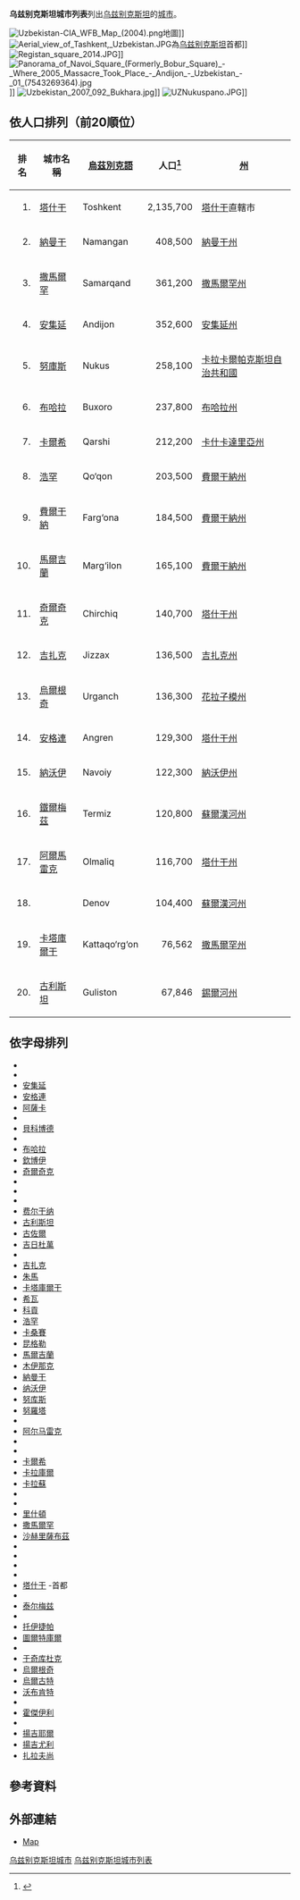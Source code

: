 {{noteTA
|G1=地名
}}
'''乌兹别克斯坦城市列表'''列出[[乌兹别克斯坦|乌兹别克斯坦]]的[[城市|城市]]。

[[File:Uzbekistan-CIA_WFB_Map_(2004).png|thumb]]地圖]]
[[File:Aerial_view_of_Tashkent,_Uzbekistan.JPG|thumb]]為[[乌兹别克斯坦|乌兹别克斯坦]]首都]]
[[File:Registan_square_2014.JPG|thumb]]]]
[[File:Panorama_of_Navoi_Square_(Formerly_Bobur_Square)_-_Where_2005_Massacre_Took_Place_-_Andijon_-_Uzbekistan_-_01_(7543269364).jpg|thumb]]]]
[[File:Uzbekistan_2007_092_Bukhara.jpg|thumb]]]]
[[File:UZNukuspano.JPG|thumb]]]]

==依人口排列（前20順位）==
{| class="wikitable sortable"  
|-
!排名!!城市名稱!![[烏茲別克語|烏茲別克語]]!!人口<ref>{{Cite web |url=http://www.citypopulation.de/Uzbekistan.html |title=www.citypopulation.de/Uzbekistan |accessdate=2020-09-25 |archive-date=2014-09-24 |archive-url=https://web.archive.org/web/20140924001527/http://www.citypopulation.de/Uzbekistan.html |dead-url=no }}</ref>!![[烏茲別克斯坦行政區劃|州]]
|-
|align=right | 1. || [[塔什干|塔什干]] ||Toshkent|| align=right |2,135,700|| [[塔什干|塔什干]]直轄市
|-
|align=right | 2. || [[納曼干|納曼干]] ||Namangan|| align=right |408,500|| [[納曼干州|納曼干州]]
|-
|align=right | 3. || [[撒馬爾罕|撒馬爾罕]] ||Samarqand|| align=right |361,200|| [[撒馬爾罕州|撒馬爾罕州]]
|-
|align=right | 4. || [[安集延|安集延]] ||Andijon|| align=right |352,600|| [[安集延州|安集延州]]
|-
|align=right | 5. || [[努庫斯|努庫斯]] ||Nukus|| align=right |258,100|| [[卡拉卡爾帕克斯坦自治共和國|卡拉卡爾帕克斯坦自治共和國]]
|-
|align=right | 6. || [[布哈拉|布哈拉]] ||Buxoro|| align=right |237,800|| [[布哈拉州|布哈拉州]]
|-
|align=right | 7. || [[卡爾希|卡爾希]] ||Qarshi|| align=right |212,200|| [[卡什卡達里亞州|卡什卡達里亞州]]
|-
|align=right | 8. || [[浩罕_(烏茲別克)|浩罕]] ||Qo‘qon|| align=right |203,500|| [[費爾干納州|費爾干納州]]
|-
|align=right | 9. || [[費爾干納|費爾干納]] ||Farg‘ona|| align=right |184,500|| [[費爾干納州|費爾干納州]]
|-
|align=right | 10. || [[馬爾吉蘭|馬爾吉蘭]] ||Marg‘ilon|| align=right |165,100|| [[費爾干納州|費爾干納州]]
|-
|align=right | 11. || [[奇爾奇克|奇爾奇克]] ||Chirchiq|| align=right |140,700|| [[塔什干州|塔什干州]]
|-
|align=right | 12. || [[吉扎克|吉扎克]] ||Jizzax|| align=right |136,500|| [[吉扎克州|吉扎克州]]
|-
|align=right | 13. || [[烏爾根奇|烏爾根奇]] ||Urganch|| align=right |136,300|| [[花拉子模州|花拉子模州]]
|-
|align=right | 14. || [[安格連|安格連]] ||Angren|| align=right |129,300|| [[塔什干州|塔什干州]]
|-
|align=right | 15. || [[納沃伊|納沃伊]] ||Navoiy|| align=right |122,300|| [[納沃伊州|納沃伊州]]
|-
|align=right | 16. || [[鐵爾梅茲|鐵爾梅茲]] ||Termiz|| align=right |120,800|| [[蘇爾漢河州|蘇爾漢河州]]
|-
|align=right | 17. || [[阿爾馬雷克|阿爾馬雷克]] ||Olmaliq|| align=right |116,700|| [[塔什干州|塔什干州]]
|-
|align=right | 18. || {{link-en|德諾夫|Denov}} ||Denov|| align=right |104,400|| [[蘇爾漢河州|蘇爾漢河州]]
|-
|align=right | 19. || [[卡塔庫爾干|卡塔庫爾干]] ||Kattaqo‘rg‘on|| align=right |76,562|| [[撒馬爾罕州|撒馬爾罕州]]
|-
|align=right | 20. || [[古利斯坦|古利斯坦]] ||Guliston|| align=right |67,846|| [[錫爾河州|錫爾河州]]
|}

==依字母排列==
* {{tsl|en|Afrasiyab (Samarkand)}}
* {{tsl|en|Akkula}}
* [[安集延|安集延]]
* [[安格連|安格連]]
* [[阿薩卡|阿薩卡]]
* {{tsl|en|Baxt}}
* [[貝科博德|貝科博德]]
* {{tsl|en|Beruniy}}
* [[布哈拉|布哈拉]]
* [[欽博伊|欽博伊]]
* [[奇爾奇克|奇爾奇克]]
* {{tsl|en|Chartak}}
* {{tsl|en|Dashtobod}}
* {{tsl|en|Denov}}
* [[费尔干纳|费尔干纳]]
* [[古利斯坦|古利斯坦]]
* [[古佐爾|古佐爾]]
* [[吉日杜萬|吉日杜萬]]
* {{tsl|en|Khakkulabad}}
* [[吉扎克|吉扎克]]
* [[朱馬|朱馬]]
* [[卡塔庫爾干|卡塔庫爾干]]
* [[希瓦_(烏茲別克斯坦)|希瓦]]
* [[科貢|科貢]]
* [[浩罕_(烏茲別克)|浩罕]]
* [[卡桑賽|卡桑賽]]
* [[昆格勒_(烏茲別克)|昆格勒]]
* [[馬爾吉蘭|馬爾吉蘭]]
* [[木伊那克|木伊那克]]
* [[納曼干|納曼干]]
* [[纳沃伊|纳沃伊]]
* [[努库斯|努库斯]]
* [[努羅塔|努羅塔]]
* {{tsl|en|Okhangaron}}
* [[阿尔马雷克|阿尔马雷克]]
* {{tsl|en|Oqtosh}}
* {{tsl|en|Piskent}}
* [[卡爾希|卡爾希]]
* [[卡拉庫爾_(烏茲別克)|卡拉庫爾]]
* [[卡拉蘇_(烏茲別克)|卡拉蘇]]
* {{tsl|en|Quva}}
* {{tsl|en|Quvasoy}}
* [[里什頓|里什頓]]
* [[撒馬爾罕|撒馬爾罕]] 
* [[沙赫里薩布茲|沙赫里薩布茲]]
* {{tsl|en|Shakhrihon}}
* {{tsl|en|Shirabad, Uzbekistan}}
* {{tsl|en|Shirin, Uzbekistan}}
* {{tsl|en|Sirdaryo}}
* [[塔什干|塔什干]] -首都
* {{tsl|en|Taxiatosh}}
* [[泰尔梅兹|泰尔梅兹]]
* {{tsl|en|Tomdibuloq}}
* [[托伊捷帕|托伊捷帕]]
* [[圖爾特庫爾|圖爾特庫爾]]
* {{tsl|en|Uchqo‘rg‘on}}
* [[于奇库杜克|于奇库杜克]]
* [[烏爾根奇|烏爾根奇]]
* [[烏爾古特|烏爾古特]]
* [[沃布肯特|沃布肯特]]
* {{tsl|en|Xonobod}}
* [[霍傑伊利|霍傑伊利]]
* {{tsl|en|Yangiobod}}
* [[揚吉耶爾|揚吉耶爾]]
* [[揚吉尤利|揚吉尤利]]
* [[扎拉夫尚|扎拉夫尚]]

==參考資料==
{{reflist}}

==外部連結==
*[https://archive.is/20130105112438/http://www.world-gazetteer.com/s/p_uz.htm Map]

{{亚洲题目|城市列表}}

[[Category:乌兹别克斯坦城市|]]
[[Category:亞洲城市列表|乌兹别克斯坦城市列表]]